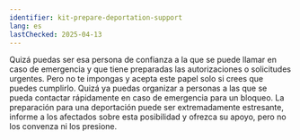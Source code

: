 ```yaml
---
identifier: kit-prepare-deportation-support
lang: es
lastChecked: 2025-04-13
---
```


Quizá puedas ser esa persona de confianza a la que se puede llamar en caso de emergencia y que tiene preparadas las autorizaciones o solicitudes urgentes. Pero no te impongas y acepta este papel solo si crees que puedes cumplirlo. Quizá ya puedas organizar a personas a las que se pueda contactar rápidamente en caso de emergencia para un bloqueo.
La preparación para una deportación puede ser extremadamente estresante, informe a los afectados sobre esta posibilidad y ofrezca su apoyo, pero no los convenza ni los presione.
